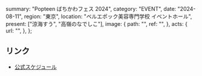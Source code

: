   summary: "Popteen ばちかわフェス 2024",
  category: "EVENT",
  date: "2024-08-11",
  region: "東京",
  location: "ベルエポック美容専門学校 イベントホール",
  present: ["涼海すう", "高嶺のなでしこ"],
  image: {
    path: "",
    ref: "",
  },
  acts: {
    url: "",
  },
};

## リンク

- [公式スケジュール](https://takanenonadeshiko.jp/?p=2310)
